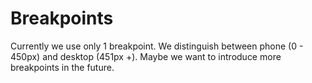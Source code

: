 
<Meta title="Development/Breakpoints" />

# Breakpoints

Currently we use only 1 breakpoint. We distinguish between phone (0 - 450px) and desktop (451px +). Maybe we want to introduce more breakpoints in the future.
